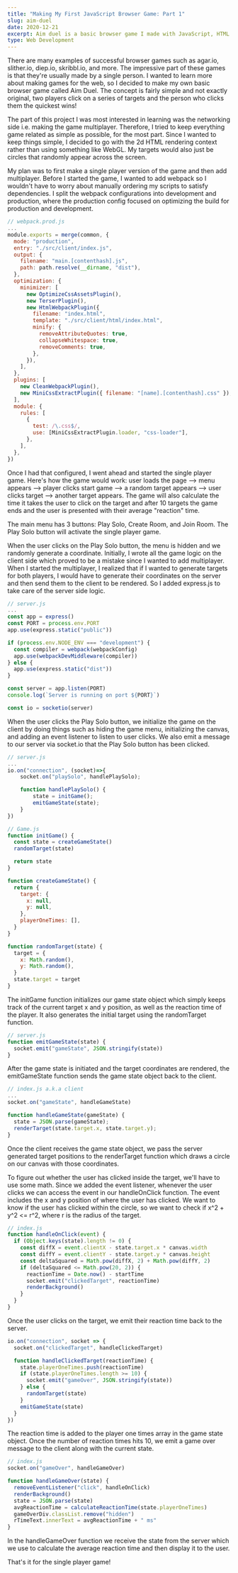 ---
title: "Making My First JavaScript Browser Game: Part 1"
slug: aim-duel
date: 2020-12-21
excerpt: Aim duel is a basic browser game I made with JavaScript, HTML canvas, and more.
type: Web Development
---

There are many examples of successful browser games such as agar.io, slither.io, diep.io, skribbl.io, and more. The impressive part of these games is that they're usually made by a single
person. I wanted to learn more about making games for the web, so I decided to make my own basic browser game called Aim Duel. The concept is fairly simple and not exactly original, two players click on a
series of targets and the person who clicks them the quickest wins!

The part of this project I was most interested in learning was the networking side i.e. making the game multiplayer. Therefore, I tried to keep everything game related as simple as possible, for the most part.
Since I wanted to keep things simple, I decided to go with the 2d HTML rendering context rather than using something like WebGL. My targets would also just be circles that randomly appear across the screen.

My plan was to first make a single player version of the game and then add multiplayer. Before I started the game, I wanted to add webpack so I wouldn't have to worry about manually ordering my scripts to satisfy
dependencies. I split the webpack configurations into development and production, where the production config focused on optimizing the build for production and development.

```js {1}
// webpack.prod.js
...
module.exports = merge(common, {
  mode: "production",
  entry: "./src/client/index.js",
  output: {
    filename: "main.[contenthash].js",
    path: path.resolve(__dirname, "dist"),
  },
  optimization: {
    minimizer: [
      new OptimizeCssAssetsPlugin(),
      new TerserPlugin(),
      new HtmlWebpackPlugin({
        filename: "index.html",
        template: "./src/client/html/index.html",
        minify: {
          removeAttributeQuotes: true,
          collapseWhitespace: true,
          removeComments: true,
        },
      }),
    ],
  },
  plugins: [
    new CleanWebpackPlugin(),
    new MiniCssExtractPlugin({ filename: "[name].[contenthash].css" }),
  ],
  module: {
    rules: [
      {
        test: /\.css$/,
        use: [MiniCssExtractPlugin.loader, "css-loader"],
      },
    ],
  },
})
```

Once I had that configured, I went ahead
and started the single player game. Here's how the game would work: user loads the page --> menu appears --> player clicks start game --> a random target appears --> user clicks target --> another target appears. The game
will also calculate the time it takes the user to click on the target and after 10 targets the game ends and the user is presented with their average "reaction" time.

The main menu has 3 buttons: Play Solo, Create Room, and Join Room. The Play Solo button will activate the single player game.

When the user clicks on the Play Solo button, the menu is hidden and we randomly generate a coordinate. Initially, I wrote all the game logic on the client side which proved to be a mistake since
I wanted to add multiplayer. When I started the multiplayer, I realized that if I wanted to generate targets for both players, I would have to generate their coordinates on the server and then
send them to the client to be rendered. So I added express.js to take care of the server side logic.

```js {1}
// server.js
...
const app = express()
const PORT = process.env.PORT
app.use(express.static("public"))

if (process.env.NODE_ENV === "development") {
  const compiler = webpack(webpackConfig)
  app.use(webpackDevMiddleware(compiler))
} else {
  app.use(express.static("dist"))
}

const server = app.listen(PORT)
console.log(`Server is running on port ${PORT}`)

const io = socketio(server)
```

When the user clicks the Play Solo button, we initialize the game on the client by doing things such as hiding the game menu, initializing the canvas, and adding an event listener to listen to user clicks.
We also emit a message to our server via socket.io that the Play Solo button has been clicked.

```js {1}
// server.js
...
io.on("connection", (socket)=>{
    socket.on("playSolo", handlePlaySolo);

    function handlePlaySolo() {
        state = initGame();
        emitGameState(state);
    }
})
```

```js {1}
// Game.js
function initGame() {
  const state = createGameState()
  randomTarget(state)

  return state
}

function createGameState() {
  return {
    target: {
      x: null,
      y: null,
    },
    playerOneTimes: [],
  }
}

function randomTarget(state) {
  target = {
    x: Math.random(),
    y: Math.random(),
  }
  state.target = target
}
```

The initGame function initializes our game state object which simply keeps track of the current target x and y position, as well as the reaction time of the player. It also generates
the initial target using the randomTarget function.

```js {1}
// server.js
function emitGameState(state) {
  socket.emit("gameState", JSON.stringify(state))
}
```

After the game state is initiated and the target coordinates are rendered, the emitGameState function sends the game state object back to the client.

```js {1}
// index.js a.k.a client
...
socket.on("gameState", handleGameState)

function handleGameState(gameState) {
  state = JSON.parse(gameState);
  renderTarget(state.target.x, state.target.y);
}

```

Once the client receives the game state object, we pass the server generated target positions to the renderTarget function which draws a circle on our canvas with those coordinates.

To figure out whether the user has clicked inside the target, we'll have to use some math. Since we added the event listener, whenever the user clicks we can access the event in our
handleOnClick function. The event includes the x and y position of where the user has clicked. We want to know if the user has clicked within the circle, so we want to check if x^2 + y^2 <= r^2, where
r is the radius of the target.

```js {1}
// index.js
function handleOnClick(event) {
  if (Object.keys(state).length != 0) {
    const diffX = event.clientX - state.target.x * canvas.width
    const diffY = event.clientY - state.target.y * canvas.height
    const deltaSquared = Math.pow(diffX, 2) + Math.pow(diffY, 2)
    if (deltaSquared <= Math.pow(20, 2)) {
      reactionTime = Date.now() - startTime
      socket.emit("clickedTarget", reactionTime)
      renderBackground()
    }
  }
}
```

Once the user clicks on the target, we emit their reaction time back to the server.

```js {1}
io.on("connection", socket => {
  socket.on("clickedTarget", handleClickedTarget)

  function handleClickedTarget(reactionTime) {
    state.playerOneTimes.push(reactionTime)
    if (state.playerOneTimes.length >= 10) {
      socket.emit("gameOver", JSON.stringify(state))
    } else {
      randomTarget(state)
    }
    emitGameState(state)
  }
})
```

The reaction time is added to the player one times array in the game state object. Once the number of reaction times hits 10, we emit a game over message to the client along with the current state.

```js {1}
// index.js
socket.on("gameOver", handleGameOver)

function handleGameOver(state) {
  removeEventListener("click", handleOnClick)
  renderBackground()
  state = JSON.parse(state)
  avgReactionTime = calculateReactionTime(state.playerOneTimes)
  gameOverDiv.classList.remove("hidden")
  rTimeText.innerText = avgReactionTime + " ms"
}
```

In the handleGameOver function we receive the state from the server which we use to calculate the average reaction time and then display it to the user.

That's it for the single player game!

